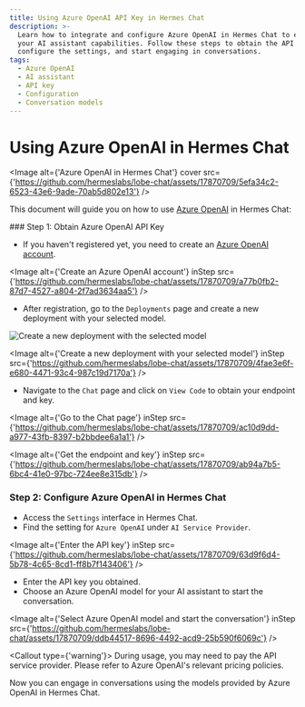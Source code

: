 ```yaml
---
title: Using Azure OpenAI API Key in Hermes Chat
description: >-
  Learn how to integrate and configure Azure OpenAI in Hermes Chat to enhance
  your AI assistant capabilities. Follow these steps to obtain the API key,
  configure the settings, and start engaging in conversations.
tags:
  - Azure OpenAI
  - AI assistant
  - API key
  - Configuration
  - Conversation models
---
```


# Using Azure OpenAI in Hermes Chat

<Image alt={'Azure OpenAI in Hermes Chat'} cover src={'https://github.com/hermeslabs/lobe-chat/assets/17870709/5efa34c2-6523-43e6-9ade-70ab5d802e13'} />

This document will guide you on how to use [Azure OpenAI](https://oai.azure.com/) in Hermes Chat:

<Steps>
  ### Step 1: Obtain Azure OpenAI API Key

  - If you haven't registered yet, you need to create an [Azure OpenAI account](https://oai.azure.com/).

  <Image alt={'Create an Azure OpenAI account'} inStep src={'https://github.com/hermeslabs/lobe-chat/assets/17870709/a77b0fb2-87d7-4527-a804-2f7ad3634aa5'} />

  - After registration, go to the `Deployments` page and create a new deployment with your selected model.

  ![Create a new deployment with the selected model](https://github.com/hermeslabs/lobe-chat/assets/17870709/4fae3e6f-e680-4471-93c4-987c19d7170a)

  <Image alt={'Create a new deployment with your selected model'} inStep src={'https://github.com/hermeslabs/lobe-chat/assets/17870709/4fae3e6f-e680-4471-93c4-987c19d7170a'} />

  - Navigate to the `Chat` page and click on `View Code` to obtain your endpoint and key.

  <Image alt={'Go to the Chat page'} inStep src={'https://github.com/hermeslabs/lobe-chat/assets/17870709/ac10d9dd-a977-43fb-8397-b2bbdee6a1a1'} />

  <Image alt={'Get the endpoint and key'} inStep src={'https://github.com/hermeslabs/lobe-chat/assets/17870709/ab94a7b5-6bc4-41e0-97bc-724ee8e315db'} />

  ### Step 2: Configure Azure OpenAI in Hermes Chat

  - Access the `Settings` interface in Hermes Chat.
  - Find the setting for `Azure OpenAI` under `AI Service Provider`.

  <Image alt={'Enter the API key'} inStep src={'https://github.com/hermeslabs/lobe-chat/assets/17870709/63d9f6d4-5b78-4c65-8cd1-ff8b7f143406'} />

  - Enter the API key you obtained.
  - Choose an Azure OpenAI model for your AI assistant to start the conversation.

  <Image alt={'Select Azure OpenAI model and start the conversation'} inStep src={'https://github.com/hermeslabs/lobe-chat/assets/17870709/ddb44517-8696-4492-acd9-25b590f6069c'} />

  <Callout type={'warning'}>
    During usage, you may need to pay the API service provider. Please refer to Azure OpenAI's
    relevant pricing policies.
  </Callout>
</Steps>

Now you can engage in conversations using the models provided by Azure OpenAI in Hermes Chat.
